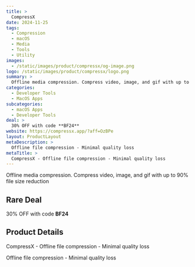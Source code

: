 ```yaml
---
title: >
  CompressX
date: 2024-11-25
tags:
  - Compression
  - macOS
  - Media
  - Tools
  - Utility
images:
  - /static/images/product/compressx/og-image.png
logo: /static/images/product/compressx/logo.png
summary: >
  Offline media compression. Compress video, image, and gif with up to 90% file size reduction
categories:
  - Developer Tools
  - MacOS Apps
subcategories:
  - macOS Apps
  - Developer Tools
deal: >
  30% OFF with code **BF24**
website: https://compressx.app/?aff=OzBPe
layout: ProductLayout
metaDescription: >
  Offline file compression - Minimal quality loss
metaTitle: >
  CompressX - Offline file compression - Minimal quality loss
---
```

Offline media compression. Compress video, image, and gif with up to 90% file size reduction

## Rare Deal

30% OFF with code **BF24**

## Product Details
CompressX - Offline file compression - Minimal quality loss

Offline file compression - Minimal quality loss
